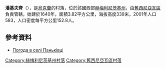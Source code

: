 {{coord|49|32|11|N|27|29|18|E|scale:100000|display=title}}

'''潘基夫齊'''（{{lang-uk|Паньківці}}），是[[烏克蘭|烏克蘭]]的村落，位於該國西部[[赫梅利尼茨基州|赫梅利尼茨基州]]，由[[舊西尼亞瓦區|舊西尼亞瓦區]]負責管轄，始建於1640年，面積3.82平方公里，海拔高度339米，2001年人口583，人口密度每平方公里152.8人。

==參考資料==
* [http://weather.in.ua/ua/hmel'nickaja/19584 Погода в селі Паньківці] {{Wayback|url=http://weather.in.ua/ua/hmel%27nickaja/19584 |date=20111220103433 }}

{{DEFAULTSORT:Паньківці}}
[[Category:赫梅利尼茨基州村落|Category:赫梅利尼茨基州村落]]
[[Category:舊西尼亞瓦區村落|Category:舊西尼亞瓦區村落]]


{{Khmelnytskyi-geo-stub}}